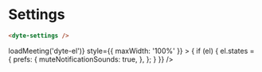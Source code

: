 # Settings


```html
<dyte-settings />
```

<div
  className="chat-preview relative"
  ref={() => loadMeeting('dyte-el')}
  style={{ maxWidth: '100%' }}
>
  <dyte-settings
    id="dyte-el"
    style={{ width: '100%', height: '100%' }}
    ref={(el) => {
      if (el) {
        el.states = {
          prefs: {
            muteNotificationSounds: true,
          },
        };
      }
    }}
  />
</div>
